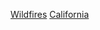 {{Year by category
|m=2
|c=0
|d=2
|y=0
|cat=加利福尼亞州山火
|sortkey = California
|parent=各年加利福尼亞州山火
|subcat=2020年美國自然災害
|in = 加利福尼亞州山火
}}

[[Category:2020年加利福尼亞州|Wildfires]]
[[Category:2020年森林大火|California]]